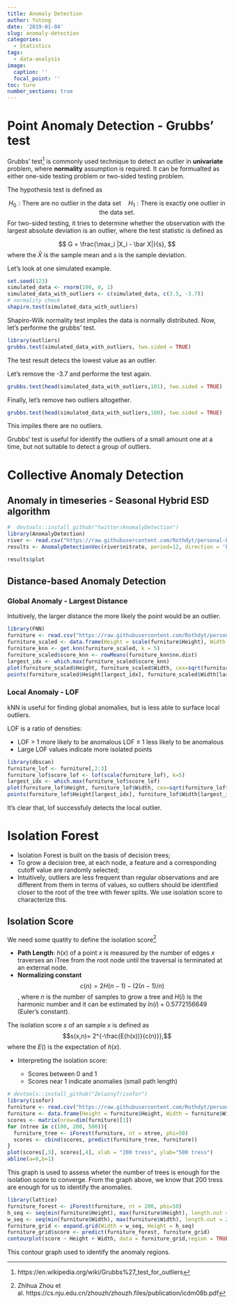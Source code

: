 ```yaml
---
title: Anomaly Detection
author: Yutong
date: '2019-01-04'
slug: anomaly-detection
categories:
  - Statistics
tags:
  - data-analysis
image:
  caption: ''
  focal_point: ''
toc: ture
number_sections: true
---
```


# Point Anomaly Detection - Grubbs' test

Grubbs' test[^fn_grubb] is commonly used technique to detect an outlier in **univariate** problem, where **normality** assumption is required. It can be formualted as either one-side testing problem or two-sided testing problem.

[^fn_grubb]: https://en.wikipedia.org/wiki/Grubbs%27_test_for_outliers

The hypothesis test is defined as

$$H_0: \text{There are no outlier in the data set} \quad H_1: \text{There is exactly one outlier in the data set}.$$
For two-sided testing, it tries to determine whether the observation with the largest absolute deviation is an outlier, where the test statistic is defined as

$$
G = \frac{\max_i |X_i - \bar X|}{s},
$$
where the $\bar X$ is the sample mean and $s$ is the sample deviation.

Let's look at one simulated example.

```r
set.seed(123)
simulated_data <- rnorm(100, 0, 1)
simulated_data_with_outliers <- c(simulated_data, c(3.5, -3.7))
# normality check
shapiro.test(simulated_data_with_outliers)
```
Shapiro-Wilk normality test impiles the data is normally distributed. Now, let's performe the grubbs' test.

```r
library(outliers)
grubbs.test(simulated_data_with_outliers, two.sided = TRUE)
```

The test result detecs the lowest value as an outlier.

Let's remove the -3.7 and performe the test again.

```r
grubbs.test(head(simulated_data_with_outliers,101), two.sided = TRUE)
```

Finally, let's remove two outliers altogether.

```r
grubbs.test(head(simulated_data_with_outliers,100), two.sided = TRUE)
```
This impiles there are no outliers.

Grubbs' test is useful for identify the outliers of a small amount one at a time, but not suitable to detect a group of outliers.

# Collective Anomaly Detection

## Anomaly in timeseries - Seasonal Hybrid ESD algorithm

```r
#  devtools::install_github("twitter/AnomalyDetection")
library(AnomalyDetection)
river <- read.csv("https://raw.githubusercontent.com/Rothdyt/personal-blog/master/static/post/dataset/river.csv")
results <- AnomalyDetectionVec(river$nitrate, period=12, direction = 'both', plot = T)
```

```r
results$plot
```

## Distance-based Anomaly Detection

### Global Anomaly - Largest Distance

Intuitively, the larger distance the more likely the point would be an outlier.

```r
library(FNN)
furniture <- read.csv("https://raw.githubusercontent.com/Rothdyt/personal-blog/master/static/post/dataset/furniture.csv")
furniture_scaled <- data.frame(Height = scale(furniture$Height), Width = scale(furniture$Width))
furniture_knn <- get.knn(furniture_scaled, k = 5)
furniture_scaled$score_knn <- rowMeans(furniture_knn$nn.dist)
largest_idx <- which.max(furniture_scaled$score_knn)
plot(furniture_scaled$Height, furniture_scaled$Width, cex=sqrt(furniture_scaled$score_knn), pch=20)
points(furniture_scaled$Height[largest_idx], furniture_scaled$Width[largest_idx], col="red", pch=20)
```

### Local Anomaly - LOF

kNN is useful for finding global anomalies, but is less able to surface local outliers. 

LOF is a ratio of densities:

* LOF > 1 more likely to be anomalous LOF ≤ 1 less likely to be anomalous
* Large LOF values indicate more isolated points


```r
library(dbscan)
furniture_lof <- furniture[,2:3]
furniture_lof$score_lof <- lof(scale(furniture_lof), k=5)
largest_idx <- which.max(furniture_lof$score_lof)
plot(furniture_lof$Height, furniture_lof$Width, cex=sqrt(furniture_lof$score_lof), pch=20)
points(furniture_lof$Height[largest_idx], furniture_lof$Width[largest_idx], col="red", pch=20)
```

It's clear that, lof successfuly detects the local outlier.

# Isolation Forest

* Isolation Forest is built on the basis of decision trees; 
* To grow a decision tree, at each node, a feature and a corresponding cutoff value are randomly selected;
* Intuitively, outliers are less frequent than regular observations and are different from them in terms of values, so outliers should be identified closer to the root of the tree with fewer splits. We use isolation score to characterize this.

## Isolation Score 

We need some quatity to define the isolation score[^fn_isolation]

* **Path Length**: $h(x)$ of a point $x$ is measured by the number of edges $x$ traverses an iTree from the root node until the traversal is terminated at an external node.
* **Normalizing constant** $$c(n) = 2H(n − 1) − (2(n − 1)/n)$$, where $n$ is the number of samples to grow a tree and $H(i)$ is the harmonic number and it can be estimated by $ln(i) + 0.5772156649$ (Euler’s constant).

The isolation score $s$ of an sample $x$ is defined as $$s(x,n)= 2^{-\frac{E(h(x))}{c(n)}},$$ where the $E()$ is the expectation of $h(x)$.

[^fn_isolation]: Zhihua Zhou et al. https://cs.nju.edu.cn/zhouzh/zhouzh.files/publication/icdm08b.pdf

* Interpreting the isolation score:

  * Scores between 0 and 1
  * Scores near 1 indicate anomalies (small path length)

```r
# devtools::install_github("Zelazny7/isofor")
library(isofor)
furniture <- read.csv("https://raw.githubusercontent.com/Rothdyt/personal-blog/master/static/post/dataset/furniture.csv")
furniture <- data.frame(Height = furniture$Height, Width = furniture$Width)
scores <- matrix(nrow=dim(furniture)[1])
for (ntree in c(100, 200, 500)){
  furniture_tree <- iForest(furniture, nt = ntree, phi=50)
  scores <- cbind(scores, predict(furniture_tree, furniture)) 
}
plot(scores[,3], scores[,4], xlab = "200 tress", ylab="500 tress")
abline(a=0,b=1)
```

This graph is used to assess wheter the number of trees is enough for the isolation score to converge. From the graph above, we know that 200 tress are enough for us to identify the anomalies.


```r
library(lattice)
furniture_forest <- iForest(furniture, nt = 200, phi=50)
h_seq <- seq(min(furniture$Height), max(furniture$Height), length.out = 20) 
w_seq <- seq(min(furniture$Width), max(furniture$Width), length.out = 20)
furniture_grid <- expand.grid(Width = w_seq, Height = h_seq)
furniture_grid$score <- predict(furniture_forest, furniture_grid)
contourplot(score ~ Height + Width, data = furniture_grid,region = TRUE)
```

This contour graph used to identify the anomaly regions.
